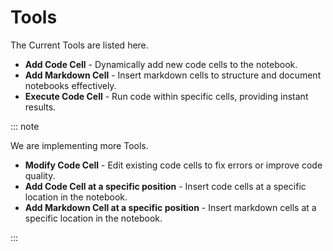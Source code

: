 # Tools

The Current Tools are listed here.

- **Add Code Cell** - Dynamically add new code cells to the notebook.
- **Add Markdown Cell** - Insert markdown cells to structure and document notebooks effectively.
- **Execute Code Cell** - Run code within specific cells, providing instant results.

::: note

We are implementing more Tools.

- **Modify Code Cell** - Edit existing code cells to fix errors or improve code quality.
- **Add Code Cell at a specific position** - Insert code cells at a specific location in the notebook.
- **Add Markdown Cell at a specific position** - Insert markdown cells at a specific location in the notebook.

:::
